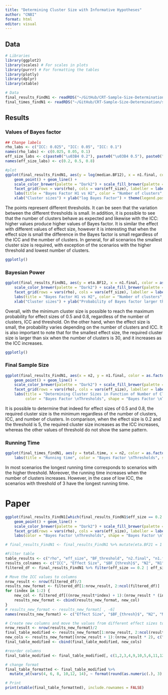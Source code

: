 ```yaml
---
title: "Determining Cluster Size with Informative Hypotheses"
author: "CNBI"
format: html
editor: visual
---
```


## Data

```r
# Libraries
library(ggplot2)
library(scales) # For scales in plots
library(purrr) # For formatting the tables
library(plotly)
library(dplyr)
library(xtable)

# Data
final_results_FindN1 <- readRDS("~/GitHub/CRT-Sample-Size-Determination/scripts/results/Inform/final_results_FindN1.RDS")
final_times_findN1 <- readRDS("~/GitHub/CRT-Sample-Size-Determination/scripts/results/Inform/final_times_findN1.RDS")
```

## Results

### Values of Bayes factor

```r
## Change labels
rho_labs <- c("ICC: 0.025", "ICC: 0.05", "ICC: 0.1")
names(rho_labs) <- c(0.025, 0.05, 0.1)
eff_size_labs <- c(paste0("\u03B4 0.2"), paste0("\u03B4 0.5"), paste0("\u03B4 0.8"))
names(eff_size_labs) <- c(0.2, 0.5, 0.8)

#plot
ggplot(final_results_FindN1, aes(y = log(median.BF12), x = n1.final, color = as.factor(n2), shape = as.factor(n2))) +
    geom_point() + geom_line() +
    scale_color_brewer(palette = "Dark2") + scale_fill_brewer(palette = "Dark2") +
    facet_grid(rows = vars(rho), cols = vars(eff_size), labeller = labeller(rho = rho_labs, eff_size = eff_size_labs)) +
    labs(title = "Bayes Factor H1 vs H2", color = "Number of clusters", shape = "Number of clusters") +
    xlab("Cluster sizes") + ylab("log Bayes Factor") + theme(legend.position = "bottom")
```

The points represent different thresholds. It can be seen that the variation between the different thresholds is small. In addition, it is possible to see that the number of clusters behave as expected and likewise with the ICC: higher values produce higher values of Bayes factor. It is similar the effect with different values of effect size, however it is interesting that when the effect size is small the difference in the Bayes factor is small regardless of the ICC and the number of clusters. In general, for all scenarios the smallest cluster size is required, with exception of the scenarios with the higher threshold and lowest number of clusters.

```r
ggplotly()
```

### Bayesian Power

```r
ggplot(final_results_FindN1, aes(y = eta.BF12, x = n1.final, color = as.factor(n2), shape = as.factor(n2))) + geom_point() + geom_line() +
    scale_color_brewer(palette = "Dark2") + scale_fill_brewer(palette = "Dark2") +
    facet_grid(rows = vars(rho), cols = vars(eff_size), labeller = labeller(rho = rho_labs, eff_size = eff_size_labs)) +
    labs(title = "Bayes Factor H1 vs H2", color = "Number of clusters", shape = "Number of clusters") +
    xlab("Cluster sizes") + ylab("Probability of Bayes factor larger than threshold") + theme(legend.position = "bottom")
```

Overall, with the minimum cluster size is possible to reach the maximum probability for effect sizes of 0.5 and 0.8, regardless of the number of clusters, ICC and threshold. On the other hand, when the effect size is small, the probability varies depending on the number of clusters and ICC. It is also important to note that for the smallest effect size, the required cluster size is larger than six when the number of clusters is 30, and it increases as the ICC increases.

```r
ggplotly()
```

### Final Sample Size

```r
ggplot(final_results_FindN1, aes(x = n2, y = n1.final, color = as.factor(BF_threshold), shape = as.factor(BF_threshold))) +
    geom_point() + geom_line() +
    scale_color_brewer(palette = "Dark2") + scale_fill_brewer(palette = "Dark2") +
    facet_grid(rows = vars(rho), cols = vars(eff_size), labeller = labeller(rho = rho_labs, eff_size = eff_size_labs)) +
    labs(title = "Determining Cluster Sizes in Function of Number of Cluster, Bayes Factor \nThresholds, Effect sizes,and Intraclass Correlations",  
         color = "Bayes Factor \nThresholds", shape = "Bayes Factor \nThresholds") + xlab("Number of clusters") + ylab("Cluster sizes") + theme(legend.position = "bottom")
```

It is possible to determine that indeed for effect sizes of 0.5 and 0.8, the required cluster size is the minimum regardless of the number of clusters, ICC, and number of clusters. In comparison, when the effect size is 0.2 and the threshold is 5, the required cluster size increases as the ICC increases, whereas the other values of threshold do not show the same pattern.

### Running Time

```r
ggplot(final_times_findN1, aes(y = total.time, x = n2, color = as.factor(BF_threshold), shape = as.factor(BF_threshold))) + geom_point() + geom_line() + scale_color_brewer(palette = "Dark2") + scale_fill_brewer(palette = "Dark2") + facet_grid(rows = vars(rho), cols = vars(eff_size), labeller = labeller(rho = rho_labs, eff_size = eff_size_labs)) +
    labs(title = "Running time", color = "Bayes Factor \nThresholds", shape = "Bayes Factor \nThresholds") + xlab("Number of clusters") + ylab("Time (minutes)") + theme(legend.position = "bottom")
```

In most scenarios the longest running time corresponds to scenarios with the higher threshold. Moreover, the running time increases when the number of clusters increases. However, in the case of low ICC, the scenarios with threshold of 3 have the longest running time.

# Paper

```r
ggplot(final_results_FindN1[which(final_results_FindN1$eff_size == 0.2 | final_results_FindN1$eff_size == 0.5),], aes(x = n2, y = n1.final, color = as.factor(BF_threshold), shape = as.factor(BF_threshold))) +
    geom_point() + geom_line() +
    scale_color_brewer(palette = "Dark2") + scale_fill_brewer(palette = "Dark2") +
    facet_grid(rows = vars(rho), cols = vars(eff_size), labeller = labeller(rho = rho_labs, eff_size = eff_size_labs)) +
    labs(color = "Bayes Factor \nThresholds", shape = "Bayes Factor \nThresholds") + xlab("Number of clusters") + ylab("Cluster sizes") + theme(legend.position = "bottom")
```

```r
# final_results_FindN1 <- final_results_FindN1 %>% mutate(eta.BF21 = 1 - eta.BF12)

#Filter table
table_results <- c("rho", "eff_size", "BF_threshold", "n2.final", "n1.final", "eta.BF12")
results_colnames <- c("ICC", "Effect Size", "$BF_{thresh}$", "N2", "N1", "$P(BF_{12}>BF_{thresh})$")
filtered_df <- final_results_FindN1 %>% filter(eff_size == 0.2 | eff_size == 0.5) %>% select(all_of(table_results)) %>% arrange(rho, eff_size, BF_threshold, n2.final) %>% rename_with(~results_colnames, all_of(table_results))

# Move the ICC values to columns
nrow_result <- nrow(filtered_df)/3
results_new_format <- filtered_df[1:nrow_result, 2:ncol(filtered_df)]
for (index in 1:2) {
    new_col <- filtered_df[((nrow_result*index) + 1):(nrow_result * (index + 1)), c("N1", "$P(BF_{12}>BF_{thresh})$")]
    results_new_format <- cbind(results_new_format, new_col)
}
# results_new_format <- results_new_format[ , -6]
names(results_new_format) <- c("Effect Size", "$BF_{thresh}$", "N2", "N1.ICC0025.eff02", "$P(BF_>BF_{thresh})$.1", "N1.ICC005.eff02", "$P(BF_>BF_{thresh})$.2", "N1.ICC01.eff02", "$P(BF_>BF_{thresh})$.3")

# Create new columns and move the values from different effect sizes to columns
nrow_result <- nrow(results_new_format)/2
final_table_modified <- results_new_format[1:nrow_result, 2:ncol(results_new_format)]
new_cols <- results_new_format[(nrow_result + 1):(nrow_result * 2), c("N1.ICC0025.eff02", "$P(BF_>BF_{thresh})$.1", "N1.ICC005.eff02", "$P(BF_>BF_{thresh})$.2", "N1.ICC01.eff02", "$P(BF_>BF_{thresh})$.3")]
final_table_modified <- cbind(final_table_modified, new_cols)

#reorder columns
final_table_modified <- final_table_modified[, c(1,2,3,4,9,10,5,6,11,12,7,8,13,14)]

# change format
final_table_formatted <- final_table_modified %>%
  mutate_at(vars(4, 6, 8, 10,12, 14), ~ format(round(as.numeric(.), 3), nsmall = 3))  # Format columns 5, 7, 9, 11 to three decimals

# Print
print(xtable(final_table_formatted), include.rownames = FALSE)
```
